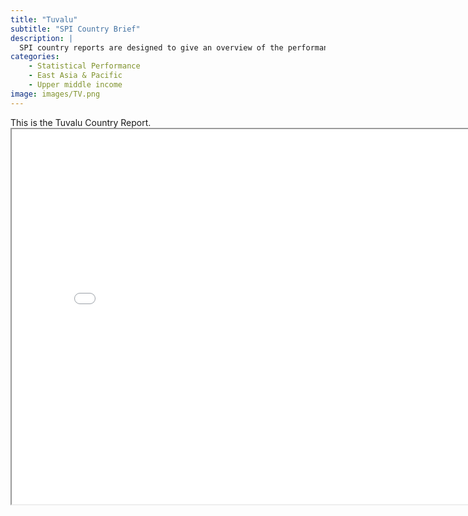 ```yaml
---
title: "Tuvalu"
subtitle: "SPI Country Brief"
description: |
  SPI country reports are designed to give an overview of the performance of Tuvalu.
categories:
    - Statistical Performance
    - East Asia & Pacific
    - Upper middle income
image: images/TV.png
---
```


This is the Tuvalu Country Report.
<iframe src="charts/Tuvalu_chart.html" width="800" height="600"></iframe>

